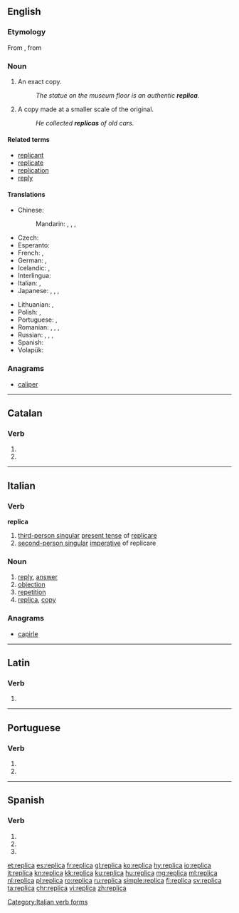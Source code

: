 ==English==

===Etymology===
From {{etyl|it|en}}, from {{etyl|la|en}} {{term|replico|replicare|lang=la|to copy}}

===Noun===
{{en-noun}}

# An exact copy.
#: ''The statue on the museum floor is an authentic '''replica'''.''
# A copy made at a smaller scale of the original.
#: ''He collected '''replicas''' of old cars.''

====Related terms====
* [[replicant]]
* [[replicate]]
* [[replication]]
* [[reply]]

====Translations====
{{trans-top|an exact copy}}
* Chinese:
*: Mandarin: {{t+|cmn|複製品|sc=Hani}}, {{t|cmn|复制品|tr=fùzhìpǐn|sc=Hani}}, {{t+|cmn|複製|sc=Hani}}, {{t|cmn|复制|tr=fùzhì|sc=Hani}}
* Czech: {{t+|cs|replika|f}}
* Esperanto: {{t|eo|repliko}}
* French: {{t+|fr|réplique|f}}, {{t|fr|copie exacte|f}}
* German: {{t|de|Nachbildung|f}}, {{t|de|exakte Kopie|f}}
* Icelandic: {{t+|is|eftirmynd|f}}, {{t+|is|eftirlíking|f}}
* Interlingua: {{t|ia|replica}}
* Italian: {{t+|it|replica|f}}, {{t|it|copia esatta|f}}
* Japanese: {{t+|ja|複製|tr=ふくせい, fukusei|sc=Jpan}}, {{t|ja|写し|tr=うつし, utsushi|sc=Jpan}}, {{t|ja|模造品|tr=もぞうひん, mozōhin|sc=Jpan}}, {{t|ja|レプリカ|tr=repurika|sc=Jpan}}
{{trans-mid}}
* Lithuanian: {{t+|lt|kopija}}, {{t|lt|replika}}
* Polish: {{t+|pl|kopia}}, {{t+|pl|replika}}
* Portuguese: {{t+|pt|réplica|f}}, {{t|pt|[[cópia]] [[exata]]|f}}
* Romanian: {{t+|ro|copie|f}}, {{t|ro|copii|f-p}}, {{t+|ro|replică|f}}, {{t+|ro|reproducere|f}}
* Russian: {{t|ru|[[точный|точная]] [[копия]]|f|tr=tóčnaja kópija|sc=Cyrl}}, {{t+|ru|репродукция|f|tr=reprodúkcija|sc=Cyrl}}, {{t+|ru|реплика|f|tr=réplika|sc=Cyrl}} {{qualifier|rare in this sense}}, {{t+|ru|муляж|m|tr=muljáž|sc=Cyrl}}
* Spanish: {{t+|es|réplica|f}}
* Volapük: {{t+|vo|samäd}}
{{trans-bottom}}

===Anagrams===
* [[caliper#English|caliper]]

----

==Catalan==

===Verb===
{{head|ca|verb form}}

# {{ca-verb form of|p=3|n=sg|t=pres|m=ind|replicar}}
# {{ca-verb form of|p=2|n=sg|m=impr|replicar}}

----

==Italian==

===Verb===
'''replica'''

# [[third-person singular]]  [[present tense]] of [[replicare]]
# [[second-person singular]] [[imperative]] of replicare

===Noun===
{{it-noun|f}}

# [[reply]], [[answer]]
# [[objection]]
# [[repetition]]
# [[replica]], [[copy]]

===Anagrams===
* [[capirle#Italian|capirle]]

[[Category:Italian verb forms]]

----

==Latin==

===Verb===
{{la-verb-form|replicā}}

# {{conjugation of|replicō||2|s|pres|act|imp|lang=la}}

----

==Portuguese==

===Verb===
{{pt-verb-form}}

# {{conjugation of|replicar||3|s|present|indicative|lang=pt}}
# {{conjugation of|replicar||2|s|imperative|lang=pt}}

----

==Spanish==

===Verb===
{{es-verb-form|replicar}}

# {{es-verb form of|ending=ar|mood=imperative|sense=affirmative|pers=2|formal=no|number=singular|replicar}}
# {{es-verb form of|ending=ar|mood=indicative|tense=present|pers=2|formal=yes|number=singular|replicar}}
# {{es-verb form of|ending=ar|mood=indicative|tense=present|pers=3|number=singular|replicar}}

[[et:replica]]
[[es:replica]]
[[fr:replica]]
[[gl:replica]]
[[ko:replica]]
[[hy:replica]]
[[io:replica]]
[[it:replica]]
[[kn:replica]]
[[kk:replica]]
[[ku:replica]]
[[hu:replica]]
[[mg:replica]]
[[ml:replica]]
[[nl:replica]]
[[pl:replica]]
[[ro:replica]]
[[ru:replica]]
[[simple:replica]]
[[fi:replica]]
[[sv:replica]]
[[ta:replica]]
[[chr:replica]]
[[vi:replica]]
[[zh:replica]]